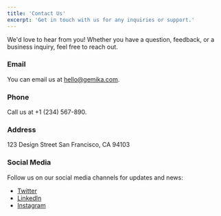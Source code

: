 ```yaml
---
title: 'Contact Us'
excerpt: 'Get in touch with us for any inquiries or support.'
---
```


We'd love to hear from you! Whether you have a question, feedback, or a business inquiry, feel free to reach out.

### Email

You can email us at [hello@gemika.com](mailto:hello@gemika.com).

### Phone

Call us at +1 (234) 567-890.

### Address

123 Design Street
San Francisco, CA 94103

### Social Media

Follow us on our social media channels for updates and news:

- [Twitter](#)
- [LinkedIn](#)
- [Instagram](#)
